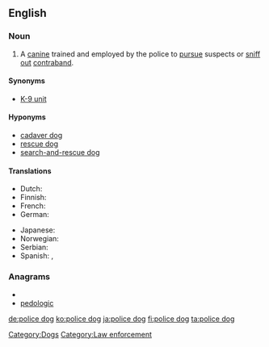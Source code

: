 ==English==
{{wikipedia}}

===Noun===
{{en-noun|sg=[[police]] [[dog]]}}

# A [[canine]] trained and employed by the police to [[pursue]] suspects or [[sniff out]] [[contraband]].

====Synonyms====
* [[K-9 unit]]

====Hyponyms====
* [[cadaver dog]]
* [[rescue dog]]
* [[search-and-rescue dog]]

====Translations====
{{trans-top|trained dog for police work}}
* Dutch: {{t+|nl|politiehond}}
* Finnish: {{t-|fi|poliisikoira}}
* French: {{t+|fr|chien policier}}
* German: {{t+|de|Diensthund}}
{{trans-mid}}
* Japanese: {{t-|ja|警察犬|tr=keisatsuken|sc=Jpan}}
* Norwegian: {{t+|no|politihund}}
* Serbian: {{t+|sr|полицијски пас|sc=Cyrl}}
* Spanish: {{t+|es|perro policía|m}}, {{t|es|perro policial|m}}
{{trans-bottom}}

===Anagrams===
* {{alphagram|cdegiloop}}
* [[pedologic#English|pedologic]]

[[Category:Dogs]]
[[Category:Law enforcement]]

[[de:police dog]]
[[ko:police dog]]
[[ja:police dog]]
[[fi:police dog]]
[[ta:police dog]]